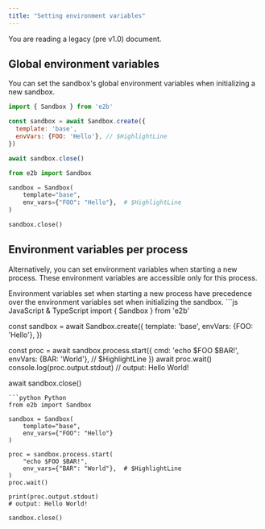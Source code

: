 ```yaml
---
title: "Setting environment variables"
---
```


<Callout icon="circle-exclamation" color="#ff8800" iconType="regular">You are reading a legacy (pre v1.0) document.</Callout>


## Global environment variables
You can set the sandbox's global environment variables when initializing a new sandbox.
<CodeGroup>
```js JavaScript & TypeScript
import { Sandbox } from 'e2b'

const sandbox = await Sandbox.create({
  template: 'base',
  envVars: {FOO: 'Hello'}, // $HighlightLine
})

await sandbox.close()
```
```python Python
from e2b import Sandbox

sandbox = Sandbox(
    template="base",
    env_vars={"FOO": "Hello"},  # $HighlightLine
)

sandbox.close()
```
</CodeGroup>


## Environment variables per process
Alternatively, you can set environment variables when starting a new process. These environment variables are accessible only for this process.

<Note>
Environment variables set when starting a new process have precedence over the environment variables set when initializing the sandbox.
</Note>

<CodeGroup>
```js JavaScript & TypeScript
import { Sandbox } from 'e2b'

const sandbox = await Sandbox.create({
  template: 'base',
  envVars: {FOO: 'Hello'},
})

const proc = await sandbox.process.start({
  cmd: 'echo $FOO $BAR!',
  envVars: {BAR: 'World'}, // $HighlightLine
})
await proc.wait()
console.log(proc.output.stdout)
// output: Hello World!

await sandbox.close()
```
```python Python
from e2b import Sandbox

sandbox = Sandbox(
    template="base",
    env_vars={"FOO": "Hello"}
)

proc = sandbox.process.start(
    "echo $FOO $BAR!",
    env_vars={"BAR": "World"},  # $HighlightLine
)
proc.wait()

print(proc.output.stdout)
# output: Hello World!

sandbox.close()
```
</CodeGroup>